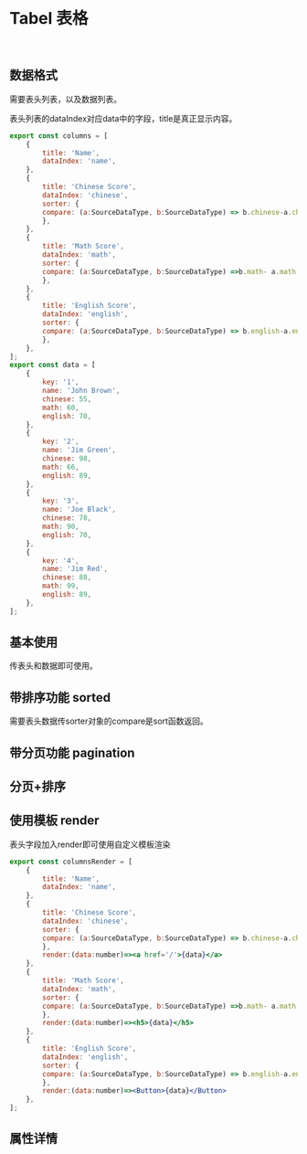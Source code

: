 

<Meta title='DISPLAY | Tabel 表格' component={Tabel} />

<br/>

# Tabel 表格

<br/>

## 数据格式

需要表头列表，以及数据列表。

表头列表的dataIndex对应data中的字段，title是真正显示内容。


```jsx
export const columns = [
    {
        title: 'Name',
        dataIndex: 'name',
    },
    {
        title: 'Chinese Score',
        dataIndex: 'chinese',
        sorter: {
        compare: (a:SourceDataType, b:SourceDataType) => b.chinese-a.chinese ,
        },
    },
    {
        title: 'Math Score',
        dataIndex: 'math',
        sorter: {
        compare: (a:SourceDataType, b:SourceDataType) =>b.math- a.math ,
        },
    },
    {
        title: 'English Score',
        dataIndex: 'english',
        sorter: {
        compare: (a:SourceDataType, b:SourceDataType) => b.english-a.english ,
        },
    },
];
export const data = [
    {
        key: '1',
        name: 'John Brown',
        chinese: 55,
        math: 60,
        english: 70,
    },
    {
        key: '2',
        name: 'Jim Green',
        chinese: 98,
        math: 66,
        english: 89,
    },
    {
        key: '3',
        name: 'Joe Black',
        chinese: 78,
        math: 90,
        english: 70,
    },
    {
        key: '4',
        name: 'Jim Red',
        chinese: 88,
        math: 99,
        english: 89,
    },
];
```

## 基本使用

传表头和数据即可使用。

<Preview>
    <Story name='table basic'> 
        <Tabel data={data} columns={columns} ></Tabel>
    </Story>
</Preview>



## 带排序功能 sorted

需要表头数据传sorter对象的compare是sort函数返回。

<Preview>
    <Story name='table'> 
        <Tabel data={data} columns={columns} sorted={true} ></Tabel>
    </Story>
</Preview>


## 带分页功能 pagination
<Preview>
    <Story name='tablelong'> 
        <Tabel data={longdata} columns={longcolumns} pagination={true}></Tabel>
    </Story>
</Preview>


## 分页+排序

<Preview>
    <Story name='tablelonglong'> 
        <Tabel data={longlongdata} columns={columns} sorted={true} pagination={true}></Tabel>
    </Story>
</Preview>

## 使用模板 render 

表头字段加入render即可使用自定义模板渲染

```jsx
export const columnsRender = [
    {
        title: 'Name',
        dataIndex: 'name',
    },
    {
        title: 'Chinese Score',
        dataIndex: 'chinese',
        sorter: {
        compare: (a:SourceDataType, b:SourceDataType) => b.chinese-a.chinese ,
        },
        render:(data:number)=><a href='/'>{data}</a>
    },
    {
        title: 'Math Score',
        dataIndex: 'math',
        sorter: {
        compare: (a:SourceDataType, b:SourceDataType) =>b.math- a.math ,
        },
        render:(data:number)=><h5>{data}</h5>
    },
    {
        title: 'English Score',
        dataIndex: 'english',
        sorter: {
        compare: (a:SourceDataType, b:SourceDataType) => b.english-a.english ,
        },
        render:(data:number)=><Button>{data}</Button>
    },
];

```


<Preview>
    <Story name='tableremder'> 
        <Tabel data={data} columns={columnsRender} sorted={true} ></Tabel>
    </Story>
</Preview>



## 属性详情



<Props of={Tabel}></Props>